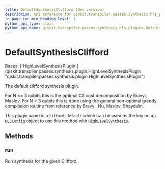 ```yaml
---
title: DefaultSynthesisClifford (dev version)
description: API reference for qiskit.transpiler.passes.synthesis.hls_plugins.DefaultSynthesisClifford in the dev version of qiskit
in_page_toc_min_heading_level: 1
python_api_type: class
python_api_name: qiskit.transpiler.passes.synthesis.hls_plugins.DefaultSynthesisClifford
---
```


# DefaultSynthesisClifford

<Class id="qiskit.transpiler.passes.synthesis.hls_plugins.DefaultSynthesisClifford" isDedicatedPage={true} github="https://github.com/Qiskit/qiskit/tree/main/qiskit/transpiler/passes/synthesis/hls_plugins.py#L603-L620" signature="qiskit.transpiler.passes.synthesis.hls_plugins.DefaultSynthesisClifford" modifiers="class">
  Bases: [`HighLevelSynthesisPlugin`](qiskit.transpiler.passes.synthesis.plugin.HighLevelSynthesisPlugin "qiskit.transpiler.passes.synthesis.plugin.HighLevelSynthesisPlugin")

  The default clifford synthesis plugin.

  For N \<= 3 qubits this is the optimal CX cost decomposition by Bravyi, Maslov. For N > 3 qubits this is done using the general non-optimal greedy compilation routine from reference by Bravyi, Hu, Maslov, Shaydulin.

  This plugin name is :`clifford.default` which can be used as the key on an [`HLSConfig`](qiskit.transpiler.passes.HLSConfig "qiskit.transpiler.passes.HLSConfig") object to use this method with [`HighLevelSynthesis`](qiskit.transpiler.passes.HighLevelSynthesis "qiskit.transpiler.passes.HighLevelSynthesis").

  ## Methods

  ### run

  <Function id="qiskit.transpiler.passes.synthesis.hls_plugins.DefaultSynthesisClifford.run" github="https://github.com/Qiskit/qiskit/tree/main/qiskit/transpiler/passes/synthesis/hls_plugins.py#L614-L620" signature="run(high_level_object, coupling_map=None, target=None, qubits=None, **options)">
    Run synthesis for the given Clifford.
  </Function>
</Class>

